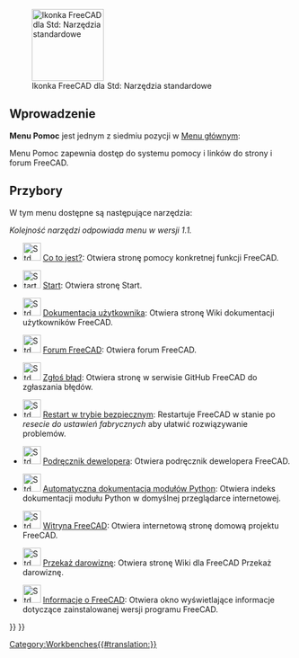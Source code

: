<languages/>

{{Docnav/pl
|[[Std_Windows_Menu/pl|Menu Okna]]
|
|[[Std_Base/pl|Std: Narzędzia standardowe]]
|IconL=
|IconR=
|IconC=Freecad.svg
}}

[[Image:Freecad.svg|thumb|128px|Ikonka FreeCAD dla Std: Narzędzia standardowe]]

{{TOCright}}

<span id="Introduction"></span>
==Wprowadzenie==

'''Menu Pomoc''' jest jednym z siedmiu pozycji w [[Standard_Menu/pl|Menu głównym]]:

<!--Proszę zachować informacje poniżej zsynchronizowane z Std_Base, Standard_Menu, Std_File_Menu itd.-->

{{StdMenu
|
[[Std_File_Menu/pl|Plik]]
&nbsp;&nbsp;&nbsp;
[[Std_Edit_Menu/pl|Edycja]]
&nbsp;&nbsp;&nbsp;
[[Std_View_Menu/pl|Widok]]
&nbsp;&nbsp;&nbsp;
[[Std_Tools_Menu/pl|Przybory]]
&nbsp;&nbsp;&nbsp;
[[Std_Macro_Menu/pl|Makrodefinicje]]
&nbsp;&nbsp;&nbsp;
[[Std_Windows_Menu/pl|Okna]]
&nbsp;&nbsp;&nbsp;
[[Std_Help_Menu/pl|Pomoc]]
}}

<!--Proszę zachować informacje poniżej zsynchronizowane z Standard_Menu-->
Menu Pomoc zapewnia dostęp do systemu pomocy i linków do strony i forum FreeCAD.

<span id="Tools"></span>
==Przybory==

W tym menu dostępne są następujące narzędzia:

''Kolejność narzędzi odpowiada menu w wersji 1.1.''

* [[File:Std_WhatsThis.svg|32px]] [[Std_WhatsThis/pl|Co to jest?]]: Otwiera stronę pomocy konkretnej funkcji FreeCAD.

* [[File:Start_Start.svg|32px]] [[Start_Start/pl|Start]]: Otwiera stronę Start. {{Version/pl|1.0}}

* [[File:Std_FreeCADUserHub.svg|32px]] [[Std_FreeCADUserHub/pl|Dokumentacja użytkownika]]: Otwiera stronę Wiki dokumentacji użytkowników FreeCAD.

* [[File:Std_FreeCADForum.svg|32px]] [[Std_FreeCADForum/pl|Forum FreeCAD]]: Otwiera forum FreeCAD.

* [[File:Std_ReportBug.svg|32px]] [[Std_ReportBug/pl|Zgłoś błąd]]: Otwiera stronę w serwisie GitHub FreeCAD do zgłaszania błędów.

* [[File:Std_RestartInSafeMode.svg|32px]] [[Std_RestartInSafeMode/pl|Restart w trybie bezpiecznym]]: Restartuje FreeCAD w stanie po ''resecie do ustawień fabrycznych'' aby ułatwić rozwiązywanie problemów. {{Version/pl|1.0}}

* [[File:Std_DevHandbook.svg|32px]] [[Std_DevHandbook/pl|Podręcznik dewelopera]]: Otwiera podręcznik dewelopera FreeCAD. {{Version/pl|1.1}}

* [[File:Std_PythonHelp.svg|32px]] [[Std_PythonHelp/pl|Automatyczna dokumentacja modułów Python]]: Otwiera indeks dokumentacji modułu Python w domyślnej przeglądarce internetowej.

* [[File:Std_FreeCADWebsite.svg|32px]] [[Std_FreeCADWebsite/pl|Witryna FreeCAD]]: Otwiera internetową stronę domową projektu FreeCAD.

* [[File:Std_FreeCADDonation.svg|32px]] [[Std_FreeCADDonation/pl|Przekaż darowiznę]]: Otwiera stronę Wiki dla FreeCAD Przekaż darowiznę.

* [[File:Std_About.svg|32px]] [[Std_About/pl|Informacje o FreeCAD]]: Otwiera okno wyświetlające informacje dotyczące zainstalowanej wersji programu FreeCAD.


{{Docnav/pl
|[[Std_Windows_Menu/pl|Menu Okna]]
|
|[[Std_Base/pl|Strona Startowa]]
|IconL=
|IconR=
|IconC=Freecad.svg
}}

{{Std_Base_navi{{#translation:}}}}
{{Userdocnavi{{#translation:}}}}
[[Category:Workbenches{{#translation:}}]]